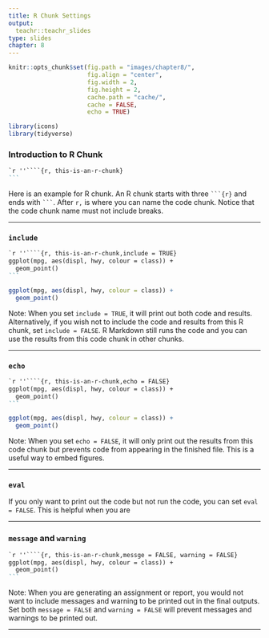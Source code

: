 ```yaml
---
title: R Chunk Settings  
output:
  teachr::teachr_slides
type: slides
chapter: 8
---
```

```r
knitr::opts_chunk$set(fig.path = "images/chapter8/",
                      fig.align = "center",
                      fig.width = 2, 
                      fig.height = 2,
                      cache.path = "cache/",
                      cache = FALSE,
                      echo = TRUE)

library(icons)
library(tidyverse)
```

### Introduction to R Chunk 

````markdown
`r ''````{r, this-is-an-r-chunk}
```
````

Here is an example for R chunk. An R chunk starts with three ` ```{r} ` and ends with ` ``` `. After ` r,` is where you can name the code chunk. Notice that the code chunk name must not include breaks.


---

### `include` 

````markdown
`r ''````{r, this-is-an-r-chunk,include = TRUE}
ggplot(mpg, aes(displ, hwy, colour = class)) + 
  geom_point()
```
````

```r
ggplot(mpg, aes(displ, hwy, colour = class)) + 
  geom_point()
```

Note: When you set `include = TRUE`, it will print out both code and results. Alternatively, if you wish not to include the code and results from this R chunk, set `include = FALSE`. R Markdown still runs the code and you can use the results from this code chunk in other chunks. 

---

### `echo`

````markdown
`r ''````{r, this-is-an-r-chunk,echo = FALSE}
ggplot(mpg, aes(displ, hwy, colour = class)) + 
  geom_point()
```
````


```r
ggplot(mpg, aes(displ, hwy, colour = class)) + 
  geom_point()
```


Note: When you set `echo = FALSE`, it will only print out the results from this code chunk but prevents code from appearing in the finished file. This is a useful way to embed figures.

--- 

### `eval` 


If you only want to print out the code but not run the code, you can set `eval = FALSE`. This is helpful when you are  

---

### `message` and ` warning`


````markdown
`r ''````{r, this-is-an-r-chunk,messge = FALSE, warning = FALSE}
ggplot(mpg, aes(displ, hwy, colour = class)) + 
  geom_point()
```
````


Note: When you are generating an assignment or report, you would not want to include messages and warning to be printed out in the final outputs. Set both `message = FALSE` and `warning = FALSE` will prevent messages and warnings to be printed out. 


--- 

### 


